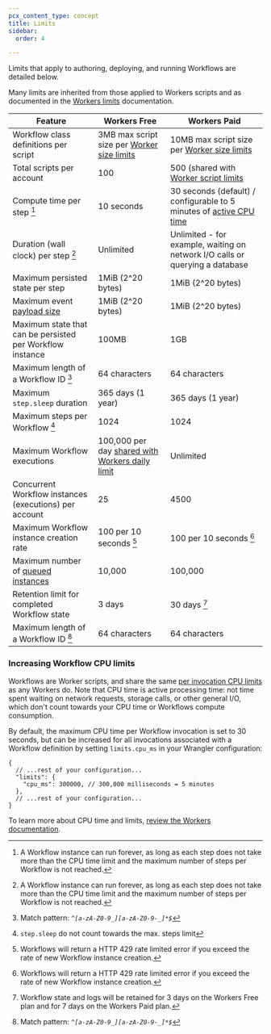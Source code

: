```yaml
---
pcx_content_type: concept
title: Limits
sidebar:
  order: 4

---
```



Limits that apply to authoring, deploying, and running Workflows are detailed below.

Many limits are inherited from those applied to Workers scripts and as documented in the [Workers limits](/workers/platform/limits/) documentation.

| Feature                                   | Workers Free            | Workers Paid          |
| ----------------------------------------- | ----------------------- | --------------------- |
| Workflow class definitions per script     | 3MB max script size per [Worker size limits](/workers/platform/limits/#account-plan-limits) | 10MB max script size per [Worker size limits](/workers/platform/limits/#account-plan-limits)
| Total scripts per account                 | 100 | 500 (shared with [Worker script limits](/workers/platform/limits/#account-plan-limits) |
| Compute time per step [^3]                | 10 seconds | 30 seconds (default) / configurable to 5 minutes of [active CPU time](/workers/platform/limits/#cpu-time) |
| Duration (wall clock) per step [^3]       | Unlimited | Unlimited - for example, waiting on network I/O calls or querying a database |
| Maximum persisted state per step          | 1MiB (2^20 bytes) | 1MiB (2^20 bytes) |
| Maximum event [payload size](/workflows/build/events-and-parameters/) | 1MiB (2^20 bytes) | 1MiB (2^20 bytes) |
| Maximum state that can be persisted per Workflow instance | 100MB | 1GB |
| Maximum length of a Workflow ID [^4]      | 64 characters | 64 characters |
| Maximum `step.sleep` duration             | 365 days (1 year) | 365 days (1 year) |
| Maximum steps per Workflow [^5]           | 1024 | 1024 |
| Maximum Workflow executions               | 100,000 per day [shared with Workers daily limit](/workers/platform/limits/#worker-limits) | Unlimited |
| Concurrent Workflow instances (executions) per account   | 25 | 4500 |
| Maximum Workflow instance creation rate | 100 per 10 seconds [^6] | 100 per 10 seconds [^6] |
| Maximum number of [queued instances](/workflows/observability/metrics-analytics/#event-types) | 10,000 | 100,000 |
| Retention limit for completed Workflow state | 3 days | 30 days [^2] |
| Maximum length of a Workflow ID [^4]         | 64 characters | 64 characters |

[^2]: Workflow state and logs will be retained for 3 days on the Workers Free plan and for 7 days on the Workers Paid plan.

[^3]: A Workflow instance can run forever, as long as each step does not take more than the CPU time limit and the maximum number of steps per Workflow is not reached. 

[^4]: Match pattern: _```^[a-zA-Z0-9_][a-zA-Z0-9-_]*$```_

[^5]: `step.sleep` do not count towards the max. steps limit

[^6]: Workflows will return a HTTP 429 rate limited error if you exceed the rate of new Workflow instance creation.

<Render file="limits_increase" product="workers" />

### Increasing Workflow CPU limits

Workflows are Worker scripts, and share the same [per invocation CPU limits](/workers/platform/limits/#worker-limits) as any Workers do. Note that CPU time is active processing time: not time spent waiting on network requests, storage calls, or other general I/O, which don't count towards your CPU time or Workflows compute consumption.

By default, the maximum CPU time per Workflow invocation is set to 30 seconds, but can be increased for all invocations associated with a Workflow definition by setting `limits.cpu_ms` in your Wrangler configuration:

<WranglerConfig>

```jsonc
{
  // ...rest of your configuration...
  "limits": {
    "cpu_ms": 300000, // 300,000 milliseconds = 5 minutes
  },
  // ...rest of your configuration...
}
```

</WranglerConfig>

To learn more about CPU time and limits, [review the Workers documentation](/workers/platform/limits/#cpu-time).
